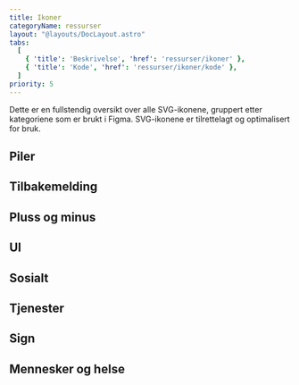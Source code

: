 ```yaml
---
title: Ikoner
categoryName: ressurser
layout: "@layouts/DocLayout.astro"
tabs:
  [
    { 'title': 'Beskrivelse', 'href': 'ressurser/ikoner' },
    { 'title': 'Kode', 'href': 'ressurser/ikoner/kode' },
  ]
priority: 5
---
```



<p class="ingress">
Dette er en fullstendig oversikt over alle SVG-ikonene, gruppert etter kategoriene som er brukt i Figma. SVG-ikonene er tilrettelagt og optimalisert for bruk.
</p>

## Piler

<ListIcons category="arrows" client:load></ListIcons>

## Tilbakemelding

<ListIcons category="feedback" client:load></ListIcons>

## Pluss og minus

<ListIcons category="plusminus" client:load></ListIcons>

## UI

<ListIcons category="ui" client:load></ListIcons>

## Sosialt

<ListIcons category="social" client:load></ListIcons>

## Tjenester

<ListIcons category="services" client:load></ListIcons>

## Sign

<ListIcons category="sign" client:load></ListIcons>

## Mennesker og helse

<ListIcons category="people-and-health" client:load></ListIcons>

